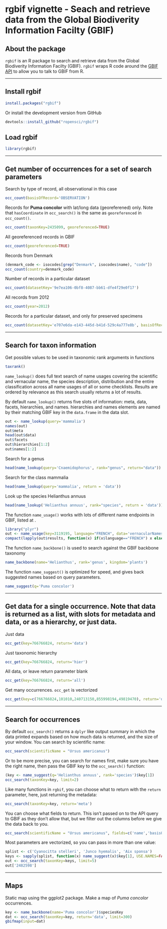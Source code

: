 <!--
%\VignetteEngine{knitr::knitr}
%\VignetteIndexEntry{Tutorial for the new GBIF API}
-->

rgbif vignette - Seach and retrieve data from the Global Biodiverity Information Facilty (GBIF)
======

## About the package

`rgbif` is an R package to search and retrieve data from the Global Biodiverity Information Facilty (GBIF). `rgbif` wraps R code around the [GBIF API][gbifapi] to allow you to talk to GBIF from R. 

********************

## Install rgbif

```r
install.packages("rgbif")
```

Or install the development version from GitHub

```r
devtools::install_github("ropensci/rgbif")
```

## Load rgbif

```r
library(rgbif)
```

********************

## Get number of occurrences for a set of search parameters

Search by type of record, all observational in this case

```r
occ_count(basisOfRecord='OBSERVATION')
```

Records for **Puma concolor** with lat/long data (georeferened) only. Note that `hasCoordinate` in `occ_search()` is the same as `georeferenced` in `occ_count()`.

```r
occ_count(taxonKey=2435099, georeferenced=TRUE)
```

All georeferenced records in GBIF

```r
occ_count(georeferenced=TRUE)
```

Records from Denmark

```r
(denmark_code <- isocodes[grep("Denmark", isocodes$name), "code"])
occ_count(country=denmark_code)
```

Number of records in a particular dataset

```r
occ_count(datasetKey='9e7ea106-0bf8-4087-bb61-dfe4f29e0f17')
```

All records from 2012

```r
occ_count(year=2012)
```

Records for a particular dataset, and only for preserved specimens

```r
occ_count(datasetKey='e707e6da-e143-445d-b41d-529c4a777e8b', basisOfRecord='OBSERVATION')
```

********************

## Search for taxon information

Get possible values to be used in taxonomic rank arguments in functions

```r
taxrank()
```

`name_lookup()` does full text search of name usages covering the scientific and vernacular name, the species description, distribution and the entire classification across all name usages of all or some checklists. Results are ordered by relevance as this search usually returns a lot of results.

By default `name_lookup()` returns five slots of information: meta, data, facets, hierarchies, and names. hierarchies and names elements are named by their matching GBIF key in the `data.frame` in the data slot. 

```r
out <- name_lookup(query='mammalia')
names(out)
out$meta
head(out$data)
out$facets
out$hierarchies[1:2]
out$names[1:2]
```

Search for a genus 

```r
head(name_lookup(query='Cnaemidophorus', rank="genus", return="data"))
```

Search for the class mammalia

```r
head(name_lookup(query='mammalia', return = 'data'))
```

Look up the species Helianthus annuus

```r
head(name_lookup('Helianthus annuus', rank="species", return = 'data'))
```

The function `name_usage()` works with lots of different name endpoints in GBIF, listed at \url{http://www.gbif.org/developer/species#nameUsages}. 

```r
library("plyr")
out <- name_usage(key=3119195, language="FRENCH", data='vernacularNames')
compact(lapply(out$results, function(x) if(x$language=="FRENCH") x else NULL))
```

The function `name_backbone()` is used to search against the GBIF backbone taxonomy

```r
name_backbone(name='Helianthus', rank='genus', kingdom='plants')
```

The function `name_suggest()` is optimized for speed, and gives back suggested names based on query parameters. 

```r
name_suggest(q='Puma concolor')
```


********************

## Get data for a single occurrence. Note that data is returned as a list, with slots for metadata and data, or as a hierarchy, or just data.

Just data 

```r
occ_get(key=766766824, return='data')
```

Just taxonomic hierarchy

```r
occ_get(key=766766824, return='hier')
```

All data, or leave return parameter blank

```r
occ_get(key=766766824, return='all')
```

Get many occurrences. `occ_get` is vectorized

```r
occ_get(key=c(766766824,101010,240713150,855998194,49819470), return='data')
```

********************

## Search for occurrences

By default `occ_search()` returns a `dplyr` like output summary in which the data printed expands based on how much data is returned, and the size of your window. You can search by scientific name:

```r
occ_search(scientificName = "Ursus americanus")
```

Or to be more precise, you can search for names first, make sure you have the right name, then pass the GBIF key to the `occ_search()` function:

```r
(key <- name_suggest(q='Helianthus annuus', rank='species')$key[1])
occ_search(taxonKey=key, limit=2)
```

Like many functions in `rgbif`, you can choose what to return with the `return` parameter, here, just returning the metadata:

```r
occ_search(taxonKey=key, return='meta')
```

You can choose what fields to return. This isn't passed on to the API query to GBIF as they don't allow that, but we filter out the columns before we give the data back to you. 

```r
occ_search(scientificName = "Ursus americanus", fields=c('name','basisOfRecord','protocol'))
```

Most parameters are vectorized, so you can pass in more than one value:

```r
splist <- c('Cyanocitta stelleri', 'Junco hyemalis', 'Aix sponsa')
keys <- sapply(splist, function(x) name_suggest(x)$key[1], USE.NAMES=FALSE)
out <- occ_search(taxonKey=keys, limit=5)
out['2482598']
```


********************

## Maps

Static map using the ggplot2 package. Make a map of *Puma concolor* occurrences. 

```r
key <- name_backbone(name='Puma concolor')$speciesKey
dat <- occ_search(taxonKey=key, return='data', limit=300)
gbifmap(input=dat)
```

[gbifapi]: http://data.gbif.org/tutorial/services